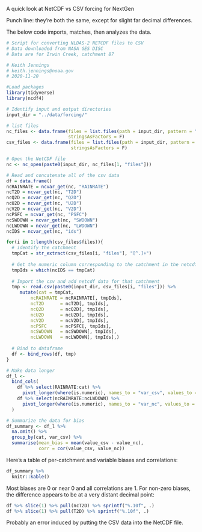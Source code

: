 A quick look at NetCDF vs CSV forcing for NextGen

Punch line: they're both the same, except for slight far decimal differences.

The below code imports, matches, then analyzes the data.

```r

# Script for converting NLDAS-2 NETCDF files to CSV
# Data downloaded from NASA GES DISC
# Data are for Irwin Creek, catchment 87

# Keith Jennings
# keith.jennings@noaa.gov
# 2020-11-20

#Load packages
library(tidyverse)
library(ncdf4)

# Identify input and output directories
input_dir = "../data/forcing/"

# list files
nc_files <- data.frame(files = list.files(path = input_dir, pattern = ".nc$"), 
                       stringsAsFactors = F)
csv_files <- data.frame(files = list.files(path = input_dir, pattern = ".csv$"),
                        stringsAsFactors = F)

# Open the NetCDF file
nc <- nc_open(paste0(input_dir, nc_files[1, "files"]))

# Read and concatenate all of the csv data
df = data.frame()
ncRAINRATE = ncvar_get(nc, "RAINRATE")
ncT2D = ncvar_get(nc, "T2D")
ncQ2D = ncvar_get(nc, "Q2D")
ncU2D = ncvar_get(nc, "U2D")
ncV2D = ncvar_get(nc, "V2D")
ncPSFC = ncvar_get(nc, "PSFC")
ncSWDOWN = ncvar_get(nc, "SWDOWN")
ncLWDOWN = ncvar_get(nc, "LWDOWN")
ncIDS = ncvar_get(nc, "ids")

for(i in 1:length(csv_files$files)){
  # identify the catchment
  tmpCat = str_extract(csv_files[i, "files"], "[^.]+")
  
  # Get the numeric column corresponding to the catchment in the netcdf file
  tmpIds = which(ncIDS == tmpCat)
 
  # Import the csv and add netcdf data for that catchment
  tmp <- read.csv(paste0(input_dir, csv_files[i, "files"])) %>% 
     mutate(cat = tmpCat,
         ncRAINRATE = ncRAINRATE[, tmpIds],
         ncT2D      = ncT2D[, tmpIds],
         ncQ2D      = ncQ2D[, tmpIds],
         ncU2D      = ncU2D[, tmpIds],
         ncV2D      = ncV2D[, tmpIds],
         ncPSFC     = ncPSFC[, tmpIds],
         ncSWDOWN   = ncSWDOWN[, tmpIds],
         ncLWDOWN   = ncLWDOWN[, tmpIds],)
 
  # Bind to dataframe
  df <- bind_rows(df, tmp)
}

# Make data longer
df_l <- 
  bind_cols(
    df %>% select(RAINRATE:cat) %>% 
      pivot_longer(where(is.numeric), names_to = "var_csv", values_to = "value_csv"),
    df %>% select(ncRAINRATE:ncLWDOWN) %>% 
      pivot_longer(where(is.numeric), names_to = "var_nc", values_to = "value_nc")
  )

# Summarize the data for bias
df_summary <- df_l %>% 
  na.omit() %>% 
  group_by(cat, var_csv) %>% 
  summarise(mean_bias = mean(value_csv - value_nc),
            corr = cor(value_csv, value_nc))

```

Here's a table of per-catchment and variable biases and correlations:

```r
df_summary %>% 
  knitr::kable()
```

Most biases are 0 or near 0 and all correlations are 1. For non-zero biases, the difference appears to be at a very distant decimal point:

```r
df %>% slice(1) %>% pull(ncT2D) %>% sprintf("%.10f", .)
df %>% slice(1) %>% pull(T2D) %>% sprintf("%.10f", .)
```

Probably an error induced by putting the CSV data into the NetCDF file.